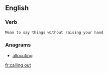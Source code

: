 ==English==

===Verb===  
 Mean to say things without raising your hand

===Anagrams===
* [[allocuting#English|allocuting]]

[[fr:calling out]]